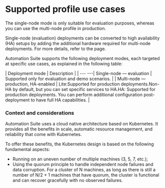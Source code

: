 ﻿# Supported profile use cases

The single-node mode is only suitable for evaluation purposes, whereas you can use the multi-node profile in production.

Single-node (evaluation) deployments can be converted to
                high availability (HA) setups by adding the additional hardware required for
                multi-node deployments. For more details, refer to the  page.

Automation Suite supports the following deployment modes, each targeted at specific use cases, as explained in the following table:


| Deployment mode | Description |
| --- ---| Single-node — evaluation | Supported only for evaluation and demo scenarios. |
| Multi-node — production, HA-enabled | Lite:Supported for production deployments.Non-HA by default, but you can set specific services to HA.HA: Supported for production deployments. You can perform additional configuration post-deployment to have full HA capabilities. |

### Context and considerations

Automation Suite uses a cloud native architecture based on Kubernetes. It provides all the benefits in scale, automatic resource management, and reliability that come with Kubernetes.

To offer these benefits, the Kubernetes design is based on the following fundamental aspects:

* Running on an uneven number of multiple machines (3, 5, 7, etc.);
* Using the quorum principle to handle independent node failures and data corruption. For a cluster of N machines, as long as there is still a number of N/2 + 1 machines that have quorum, the cluster is functional and can recover gracefully with no observed failures.

